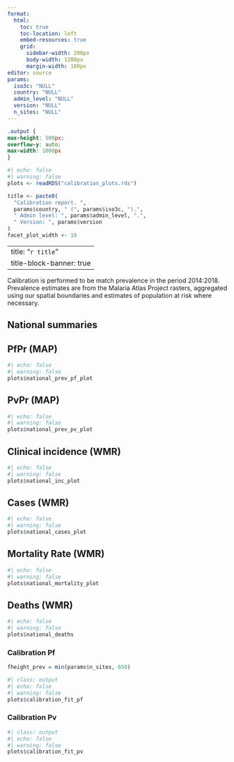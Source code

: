 ```yaml
---
format: 
  html:
    toc: true
    toc-location: left
    embed-resources: true
    grid:
      sidebar-width: 200px
      body-width: 1200px
      margin-width: 100px
editor: source
params:
  iso3c: "NULL"
  country: "NULL"
  admin_level: "NULL"
  version: "NULL"
  n_sites: "NULL"
---
```


```css
.output {
max-height: 500px;
overflow-y: auto;
max-width: 1000px
}
```

```r
#| echo: false
#| warning: false
plots <- readRDS("calibration_plots.rds")

title <- paste0(
  "Calibration report. ",
  params$country, " (", params$iso3c, ").",
  " Admin level: ", params$admin_level, ".",
  " Version: ", params$version
)
facet_plot_width <- 10
```

---
title: "`r title`"
title-block-banner: true
---

Calibration is performed to be match prevalence in the period 2014:2018.
Prevalence estimates are from the Malaria Atlas Project rasters, aggregated using
our spatial boundaries and estimates of population at risk where necessary.


## National summaries

::: panel-tabset

## PfPr (MAP)

```r
#| echo: false
#| warning: false
plots$national_prev_pf_plot
```

## PvPr (MAP)

```r
#| echo: false
#| warning: false
plots$national_prev_pv_plot
```

## Clinical incidence (WMR)

```r
#| echo: false
#| warning: false
plots$national_inc_plot
```

## Cases (WMR)

```r
#| echo: false
#| warning: false
plots$national_cases_plot
```

## Mortality Rate (WMR)

```r
#| echo: false
#| warning: false
plots$national_mortality_plot
```

## Deaths (WMR)

```r
#| echo: false
#| warning: false
plots$national_deaths
```
:::


### Calibration Pf

```r
fheight_prev = min(params$n_sites, 650)
```

```r
#| class: output
#| echo: false
#| warning: false
plots$calibration_fit_pf
```

### Calibration Pv

```r
#| class: output
#| echo: false
#| warning: false
plots$calibration_fit_pv
```

